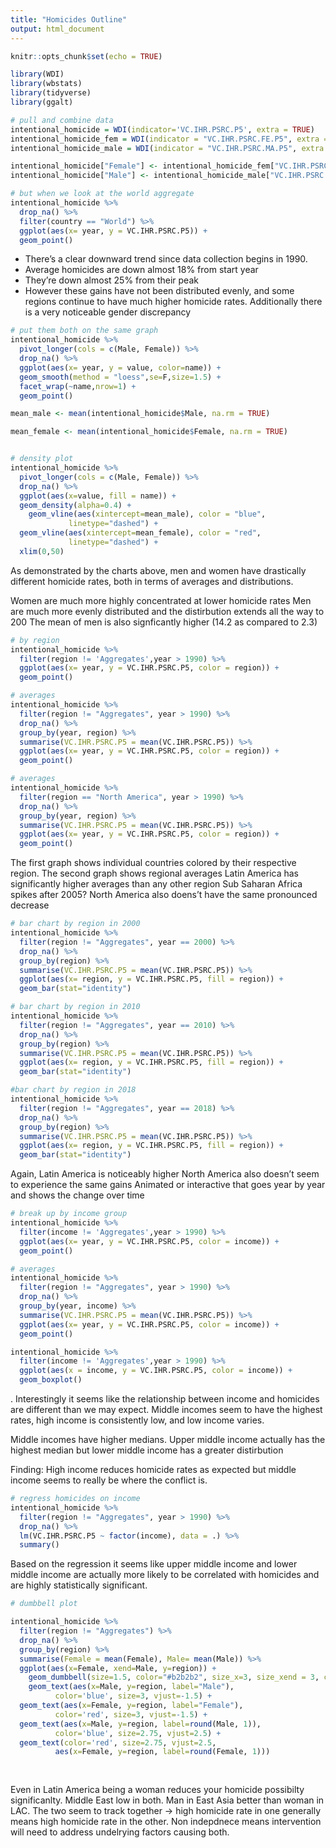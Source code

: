 ```yaml
---
title: "Homicides Outline"
output: html_document
---
```


```r
knitr::opts_chunk$set(echo = TRUE)
```

```r
library(WDI)
library(wbstats)
library(tidyverse)
library(ggalt)
```


```r
# pull and combine data
intentional_homicide = WDI(indicator='VC.IHR.PSRC.P5', extra = TRUE)
intentional_homicide_fem = WDI(indicator = "VC.IHR.PSRC.FE.P5", extra = TRUE)
intentional_homicide_male = WDI(indicator = "VC.IHR.PSRC.MA.P5", extra = TRUE)

intentional_homicide["Female"] <- intentional_homicide_fem["VC.IHR.PSRC.FE.P5"]
intentional_homicide["Male"] <- intentional_homicide_male["VC.IHR.PSRC.MA.P5"]
```


```r
# but when we look at the world aggregate
intentional_homicide %>% 
  drop_na() %>% 
  filter(country == "World") %>% 
  ggplot(aes(x= year, y = VC.IHR.PSRC.P5)) +
  geom_point()
```

- There's a clear downward trend since data collection begins in 1990. 
- Average homicides are down almost 18% from start year
- They're down almost 25% from their peak
- However these gains have not been distributed evenly, and some regions continue to have much higher homicide rates. Additionally there is a very noticeable gender discrepancy

```r
# put them both on the same graph
intentional_homicide %>% 
  pivot_longer(cols = c(Male, Female)) %>% 
  drop_na() %>% 
  ggplot(aes(x= year, y = value, color=name)) +
  geom_smooth(method = "loess",se=F,size=1.5) +
  facet_wrap(~name,nrow=1) +
  geom_point() 

mean_male <- mean(intentional_homicide$Male, na.rm = TRUE)

mean_female <- mean(intentional_homicide$Female, na.rm = TRUE)


# density plot
intentional_homicide %>% 
  pivot_longer(cols = c(Male, Female)) %>% 
  drop_na() %>% 
  ggplot(aes(x=value, fill = name)) +
  geom_density(alpha=0.4) +
    geom_vline(aes(xintercept=mean_male), color = "blue",
             linetype="dashed") +
  geom_vline(aes(xintercept=mean_female), color = "red",
             linetype="dashed") +
  xlim(0,50)
```

As demonstrated by the charts above, men and women have drastically different homicide rates, both in terms of averages and distributions. 

Women are much more highly concentrated at lower homicide rates
Men are much more evenly distributed and the distirbution extends all the way to 200
The mean of men is also signficantly higher (14.2 as compared to 2.3)


```r
# by region
intentional_homicide %>%
  filter(region != 'Aggregates',year > 1990) %>% 
  ggplot(aes(x= year, y = VC.IHR.PSRC.P5, color = region)) +
  geom_point()

# averages
intentional_homicide %>% 
  filter(region != "Aggregates", year > 1990) %>% 
  drop_na() %>% 
  group_by(year, region) %>% 
  summarise(VC.IHR.PSRC.P5 = mean(VC.IHR.PSRC.P5)) %>% 
  ggplot(aes(x= year, y = VC.IHR.PSRC.P5, color = region)) +
  geom_point()

# averages
intentional_homicide %>% 
  filter(region == "North America", year > 1990) %>% 
  drop_na() %>% 
  group_by(year, region) %>% 
  summarise(VC.IHR.PSRC.P5 = mean(VC.IHR.PSRC.P5)) %>% 
  ggplot(aes(x= year, y = VC.IHR.PSRC.P5, color = region)) +
  geom_point()
```
The first graph shows individual countries colored by their respective region. 
The second graph shows regional averages
Latin America has significantly higher averages than any other region
Sub Saharan Africa spikes after 2005?
North America also doens't have the same pronounced decrease

```r
# bar chart by region in 2000
intentional_homicide %>% 
  filter(region != "Aggregates", year == 2000) %>% 
  drop_na() %>% 
  group_by(region) %>% 
  summarise(VC.IHR.PSRC.P5 = mean(VC.IHR.PSRC.P5)) %>% 
  ggplot(aes(x= region, y = VC.IHR.PSRC.P5, fill = region)) +
  geom_bar(stat="identity")

# bar chart by region in 2010
intentional_homicide %>% 
  filter(region != "Aggregates", year == 2010) %>% 
  drop_na() %>% 
  group_by(region) %>% 
  summarise(VC.IHR.PSRC.P5 = mean(VC.IHR.PSRC.P5)) %>% 
  ggplot(aes(x= region, y = VC.IHR.PSRC.P5, fill = region)) +
  geom_bar(stat="identity")

#bar chart by region in 2018
intentional_homicide %>% 
  filter(region != "Aggregates", year == 2018) %>% 
  drop_na() %>% 
  group_by(region) %>% 
  summarise(VC.IHR.PSRC.P5 = mean(VC.IHR.PSRC.P5)) %>% 
  ggplot(aes(x= region, y = VC.IHR.PSRC.P5, fill = region)) +
  geom_bar(stat="identity")
```
Again, Latin America is noticeably higher
North America also doesn't seem to experience the same gains
Animated or interactive that goes year by year and shows the change over time


```r
# break up by income group
intentional_homicide %>%
  filter(income != 'Aggregates',year > 1990) %>%
  ggplot(aes(x= year, y = VC.IHR.PSRC.P5, color = income)) +
  geom_point()

# averages
intentional_homicide %>% 
  filter(region != "Aggregates", year > 1990) %>% 
  drop_na() %>% 
  group_by(year, income) %>% 
  summarise(VC.IHR.PSRC.P5 = mean(VC.IHR.PSRC.P5)) %>% 
  ggplot(aes(x= year, y = VC.IHR.PSRC.P5, color = income)) +
  geom_point()

intentional_homicide %>%
  filter(income != 'Aggregates',year > 1990) %>%
  ggplot(aes(x = income, y = VC.IHR.PSRC.P5, color = income)) +
  geom_boxplot()
```
. 
Interestingly it seems like the relationship between income and homicides are different than we may expect. Middle incomes seem to have the highest rates, high income is consistently low, and low income varies.

Middle incomes have higher medians. Upper middle income actually has the highest median but lower middle income has a greater distirbution

Finding: High income reduces homicide rates as expected but middle income seems to really be where the conflict is. 


```r
# regress homicides on income
intentional_homicide %>% 
  filter(region != "Aggregates", year > 1990) %>% 
  drop_na() %>% 
  lm(VC.IHR.PSRC.P5 ~ factor(income), data = .) %>% 
  summary()
```

Based on the regression it seems like upper middle income and lower middle income are actually more likely to be correlated with homicides and are highly statistically significant. 

```r
# dumbbell plot

intentional_homicide %>% 
  filter(region != "Aggregates") %>% 
  drop_na() %>% 
  group_by(region) %>% 
  summarise(Female = mean(Female), Male= mean(Male)) %>% 
  ggplot(aes(x=Female, xend=Male, y=region)) + 
    geom_dumbbell(size=1.5, color="#b2b2b2", size_x=3, size_xend = 3, colour_x = 'red', colour_xend = 'blue') +
    geom_text(aes(x=Male, y=region, label="Male"),
          color='blue', size=3, vjust=-1.5) +
  geom_text(aes(x=Female, y=region, label="Female"),
          color='red', size=3, vjust=-1.5) +
  geom_text(aes(x=Male, y=region, label=round(Male, 1)),
          color='blue', size=2.75, vjust=2.5) +
  geom_text(color='red', size=2.75, vjust=2.5,
          aes(x=Female, y=region, label=round(Female, 1))) 
  
    
```

Even in Latin America being a woman reduces your homicide possibilty significanlty. 
Middle East low in both. Man in East Asia better than woman in LAC. 
The two seem to track together -> high homicide rate in one generally means high homicide rate in the other. Non indepdnece means intervention will need to address undelrying factors causing both.  



